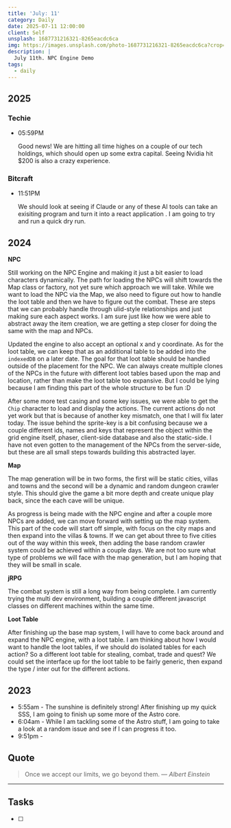```yaml
---
title: 'July: 11'
category: Daily
date: 2025-07-11 12:00:00
client: Self
unsplash: 1687731216321-8265eacdc6ca
img: https://images.unsplash.com/photo-1687731216321-8265eacdc6ca?crop=entropy&cs=srgb&fm=jpg&ixid=MnwzNjM5Nzd8MHwxfHJhbmRvbXx8fHx8fHx8fDE2ODE3NDg2ODY&ixlib=rb-4.0.3&q=85
description: |
  July 11th. NPC Engine Demo
tags:
  - daily
---
```


## 2025

### Techie

-   05:59PM

    Good news! We are hitting all time highes on a couple of our tech holdings, which should open up some extra capital.
    Seeing Nvidia hit $200 is also a crazy experience.


### Bitcraft

-   11:51PM

    We should look at seeing if Claude or any of these AI tools can take an exisiting program and turn it into a react application .
    I am going to try and run a quick dry run.


## 2024

**NPC**

Still working on the NPC Engine and making it just a bit easier to load characters dynamically.
The path for loading the NPCs will shift towards the Map class or factory, not yet sure which approach we will take.
While we want to load the NPC via the Map, we also need to figure out how to handle the loot table and then we have to figure out the combat.
These are steps that we can probably handle through ulid-style relationships and just making sure each aspect works.
I am sure just like how we were able to abstract away the item creation, we are getting a step closer for doing the same with the map and NPCs.

Updated the engine to also accept an optional x and y coordinate.
As for the loot table, we can keep that as an additional table to be added into the `indexedDB` on a later date.
The goal for that loot table should be handled outside of the placement for the NPC.
We can always create multiple clones of the NPCs in the future with different loot tables based upon the map and location, rather than make the loot table too expansive.
But I could be lying because I am finding this part of the whole structure to be fun :D

After some more test casing and some key issues, we were able to get the `Chip` character to load and display the actions.
The current actions do not yet work but that is because of another key mismatch, one that I will fix later today.
The issue behind the sprite-key is a bit confusing because we a couple different ids, names and keys that represent the object within the grid engine itself, phaser, client-side database and also the static-side.
I have not even gotten to the management of the NPCs from the server-side, but these are all small steps towards building this abstracted layer.

**Map**

The map generation will be in two forms, the first will be static cities, villas and towns and the second will be a dynamic and random dungeon crawler style.
This should give the game a bit more depth and create unique play back, since the each cave will be unique.

As progress is being made with the NPC engine and after a couple more NPCs are added, we can move forward with setting up the map system.
This part of the code will start off simple, with focus on the city maps and then expand into the villas & towns.
If we can get about three to five cities out of the way within this week, then adding the base random crawler system could be achieved within a couple days.
We are not too sure what type of problems we will face with the map generation, but I am hoping that they will be small in scale. 

**jRPG**

The combat system is still a long way from being complete.
I am currently trying the multi dev environment, building a couple different javascript classes on different machines within the same time.

**Loot Table**

After finishing up the base map system, I will have to come back around and expand the NPC engine, with a loot table.
I am thinking about how I would want to handle the loot tables, if we should do isolated tables for each action?
So a different loot table for stealing, combat, trade and quest?
We could set the interface up for the loot table to be fairly generic, then expand the type / inter out for the different actions.

<Adsense />

## 2023
- 5:55am - The sunshine is definitely strong! After finishing up my quick SSS, I am going to finish up some more of the Astro core.
- 6:04am - While I am tackling some of the Astro stuff, I am going to take a look at a random issue and see if I can progress it too.
- 9:51pm - 

## Quote

> Once we accept our limits, we go beyond them.
> — <cite>Albert Einstein</cite>

---

## Tasks

- [ ]